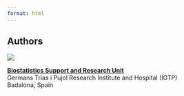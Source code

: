 ```yaml
---
format: html
---
```


## Authors

![](WWW/bru.jpeg){fig-align="center"}

<a href = "https://www.germanstrias.org/en/technology-services/biostatistics/">**Biostatistics Support and Research Unit**</a><br>Germans Trias i Pujol Research Institute and Hospital (IGTP)<br> Badalona, Spain